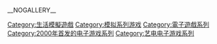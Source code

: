 {{cat main}}
{{Commons category|The Sims}}

{{DEFAULTSORT:Sims, The}}
[[Category:生活模擬遊戲|Category:生活模擬遊戲]]
[[Category:模拟系列游戏|Category:模拟系列游戏]]
[[Category:電子遊戲系列|Category:電子遊戲系列]]
[[Category:2000年首发的电子游戏系列|Category:2000年首发的电子游戏系列]]
[[Category:艺电电子游戏系列|Category:艺电电子游戏系列]]

__NOGALLERY__